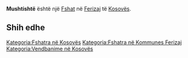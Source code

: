 {{Fshat në Kosovës
 | Emri                = Mushtishtë
| sqi_N_name = Mushtishtë
| sqi_N_FULL_NAME_RO = Mushtishtë
| sqi_N_FULL_NAME_ND_RO = Mushtishte
| sqi_N_SORT_NAME_RG = MUSHTISHTE
| sqi_N_FULL_NAME_RG = Mushtishtë
| sqi_N_FULL_NAME_ND_RG = Mushtishte
| sqi_V_name = Mushtisht
| sqi_V_FULL_NAME_RO = Mushtisht Mushitishtë
| sqi_V_FULL_NAME_ND_RO = Mushtisht Mushitishte
| sqi_V_SORT_NAME_RG = MUSHTISHT MUSHITISHTE
| sqi_V_FULL_NAME_RG = Mushtisht Mushitishtë
| sqi_V_FULL_NAME_ND_RG = Mushtisht Mushitishte
| srp_N_name = Mušutište
| srp_N_FULL_NAME_RO = Mušutište
| srp_N_FULL_NAME_ND_RO = Musutiste
| srp_N_SORT_NAME_RG = MUSUTISTE
| srp_N_FULL_NAME_RG = Mušutište
| srp_N_FULL_NAME_ND_RG = Musutiste
| srp_NS_name = Мушутиште
| srp_NS_FULL_NAME_RO = Мушутиште
| srp_NS_FULL_NAME_ND_RO = Мушутиште
| srp_NS_SORT_NAME_RG = МУШУТИШТЕ
| srp_NS_FULL_NAME_RG = Мушутиште
| srp_NS_FULL_NAME_ND_RG = Мушутиште

 | Emri (Rasa dhanore) = 
 | Figura              = 
 | Shteti              = Kosovo
 | Komuna              = Ferizaj
 | Kodi postar         = 
 | Sipërfaqja          = 

 | Popullsia           = 

 | Regj. i popullsisë  = 
 | Dend. e popullsisë  = 
 | Faqja zyrtare       = 
 <!--- Koordinatat ----> 
 | Gjerësia            = 42.296667
 | Gjatësia            = 20.889444
 | Lartësia            = 
}}
'''Mushtishtë''' është një [[Fshat]] në [[Ferizaj]] të [[Kosovës]].

<!-- == Gjeografia == -->
<!-- == Historia == -->
<!-- == Demografia == -->
== Shih edhe ==
{{Komuna Ferizaj}}
{{Kosovo-Administrata-Cung}}

[[Kategoria:Fshatra në Kosovës]]
[[Kategoria:Fshatra në Kommunes Ferizaj]]
[[Kategoria:Vendbanime në Kosovës]]